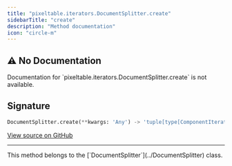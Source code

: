 ```yaml
---
title: "pixeltable.iterators.DocumentSplitter.create"
sidebarTitle: "create"
description: "Method documentation"
icon: "circle-m"
---
```

## ⚠️ No Documentation

<Warning>
Documentation for `pixeltable.iterators.DocumentSplitter.create` is not available.
</Warning>

## Signature

```python
DocumentSplitter.create(**kwargs: 'Any') -> 'tuple[type[ComponentIterator], dict[str, Any]]'
```

<a href="https://github.com/pixeltable/pixeltable/blob/main/pixeltable/iterators/base.py#L51" target="_self">View source on GitHub</a>


---

<Note>
This method belongs to the [`DocumentSplitter`](../DocumentSplitter) class.
</Note>
